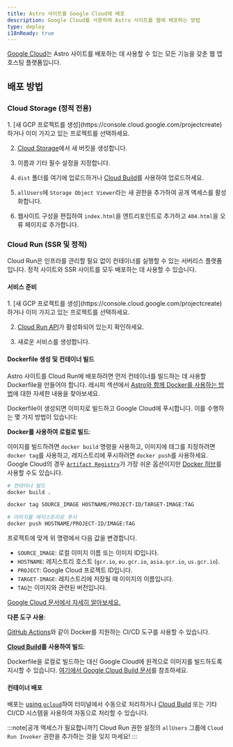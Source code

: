 ```yaml
---
title: Astro 사이트를 Google Cloud에 배포
description: Google Cloud를 사용하여 Astro 사이트를 웹에 배포하는 방법
type: deploy
i18nReady: true
---
```


[Google Cloud](https://cloud.google.com/)는 Astro 사이트를 배포하는 데 사용할 수 있는 모든 기능을 갖춘 웹 앱 호스팅 플랫폼입니다.

## 배포 방법

### Cloud Storage (정적 전용)

<Steps>
1. [새 GCP 프로젝트를 생성](https://console.cloud.google.com/projectcreate)하거나 이미 가지고 있는 프로젝트를 선택하세요.

2. [Cloud Storage](https://cloud.google.com/storage)에서 새 버킷을 생성합니다.

3. 이름과 기타 필수 설정을 지정합니다.

4. `dist` 폴더를 여기에 업로드하거나 [Cloud Build](https://cloud.google.com/build)를 사용하여 업로드하세요.

5. `allUsers`에 `Storage Object Viewer`라는 새 권한을 추가하여 공개 액세스를 활성화합니다.

6. 웹사이트 구성을 편집하여 `index.html`을 엔트리포인트로 추가하고 `404.html`을 오류 페이지로 추가합니다.
</Steps>

### Cloud Run (SSR 및 정적)

Cloud Run은 인프라를 관리할 필요 없이 컨테이너를 실행할 수 있는 서버리스 플랫폼입니다. 정적 사이트와 SSR 사이트를 모두 배포하는 데 사용할 수 있습니다.

#### 서비스 준비

<Steps>
1. [새 GCP 프로젝트를 생성](https://console.cloud.google.com/projectcreate)하거나 이미 가지고 있는 프로젝트를 선택하세요.

2. [Cloud Run API](https://console.cloud.google.com/apis/library/run.googleapis.com)가 활성화되어 있는지 확인하세요.

3. 새로운 서비스를 생성합니다.
</Steps>

#### Dockerfile 생성 및 컨테이너 빌드

Astro 사이트를 Cloud Run에 배포하려면 먼저 컨테이너를 빌드하는 데 사용할 Dockerfile을 만들어야 합니다. 레시피 섹션에서 [Astro와 함께 Docker를 사용하는 방법](/ko/recipes/docker/#dockerfile-생성)에 대한 자세한 내용을 찾아보세요.

Dockerfile이 생성되면 이미지로 빌드하고 Google Cloud에 푸시합니다. 이를 수행하는 몇 가지 방법이 있습니다:

**Docker를 사용하여 로컬로 빌드**:

이미지를 빌드하려면 `docker build` 명령을 사용하고, 이미지에 태그를 지정하려면 `docker tag`를 사용하고, 레지스트리에 푸시하려면 `docker push`를 사용하세요. Google Cloud의 경우 [`Artifact Registry`](https://cloud.google.com/artifact-registry/docs/docker/pushing-and-pulling)가 가장 쉬운 옵션이지만 [Docker 허브](https://hub.docker.com/)를 사용할 수도 있습니다.

```bash
# 컨테이너 빌드
docker build .

docker tag SOURCE_IMAGE HOSTNAME/PROJECT-ID/TARGET-IMAGE:TAG

# 이미지를 레지스트리로 푸시
docker push HOSTNAME/PROJECT-ID/IMAGE:TAG
```

프로젝트에 맞게 위 명령에서 다음 값을 변경합니다.

- `SOURCE_IMAGE`: 로컬 이미지 이름 또는 이미지 ID입니다.
- `HOSTNAME`: 레지스트리 호스트 (`gcr.io`, `eu.gcr.io`, `asia.gcr.io`, `us.gcr.io`).
- `PROJECT`: Google Cloud 프로젝트 ID입니다.
- `TARGET-IMAGE`: 레지스트리에 저장될 때 이미지의 이름입니다.
- `TAG`는 이미지와 관련된 버전입니다.

[Google Cloud 문서에서 자세히 알아보세요.](https://cloud.google.com/artifact-registry/docs/docker/pushing-and-pulling)

**다른 도구 사용**:

[GitHub Actions](https://github.com/marketplace/actions/push-to-gcr-github-action)와 같이 Docker를 지원하는 CI/CD 도구를 사용할 수 있습니다.

**[Cloud Build](https://cloud.google.com/build)를 사용하여 빌드**:

Dockerfile을 로컬로 빌드하는 대신 Google Cloud에 원격으로 이미지를 빌드하도록 지시할 수 있습니다. [여기에서 Google Cloud Build 문서](https://cloud.google.com/build/docs/build-push-docker-image)를 참조하세요.

#### 컨테이너 배포

배포는 [using `gcloud`](https://cloud.google.com/run/docs/deploying#service)하여 터미널에서 수동으로 처리하거나 [Cloud Build](https://cloud.google.com/build) 또는 기타 CI/CD 시스템을 사용하여 자동으로 처리할 수 있습니다.

:::note[공개 액세스가 필요합니까?]
Cloud Run 권한 설정의 `allUsers` 그룹에 `Cloud Run Invoker` 권한을 추가하는 것을 잊지 마세요!
:::